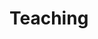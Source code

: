 # Teaching 

\begin{cvskills}
  \cvskill
    {Module organiser}
    {Data Science for Biologists; \newline Genetics}
    
  \cvskill
    {Lecturer}
    {Genes, Genomes and Genomics; Science Communication; Skills for Biologists;\newline Microbiology;Biodiversity; Evolution, Behaviour and Ecology;\newline Medical Entomology (LSHTM)}
   
  \cvskill
    {Tutor}
    {Field Ecology; Evolution, Health and Disease}  
    
  \cvskill
    {Outreach}
    {Bioinformatics Virtual Coordination Network (https://biovcnet.github.io/); \newline The Brilliant Club, Villier's Park Educational Trust, Royal Society Summer Science} 
    
\end{cvskills}
